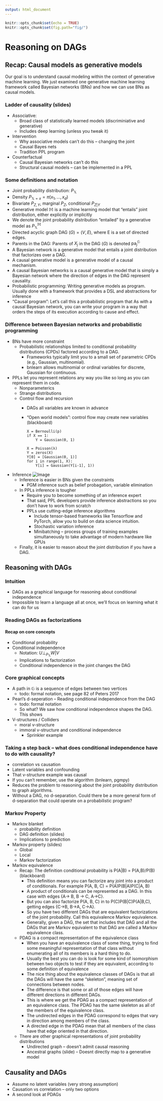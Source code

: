 ```yaml
---
output: html_document
---
```


```r
knitr::opts_chunk$set(echo = TRUE)
knitr::opts_chunk$set(fig.path="fig/")
```
# Reasoning on DAGs

## Recap: Causal models as generative models

Our goal is to understand causal modeling within the context of generative machine learning. We just examined one generative machine learning framework called Bayesian networks (BNs) and how we can use BNs as causal models.

### Ladder of causality (slides)

* Associative:
  * Broad class of statistically learned models (discriminiative and generative)
  * Includes deep learning (unless you tweak it)
* Intervention
  * Why associative models can't do this -- changing the joint
  * Causal Bayes nets
  * Tradition PPL program
* Counterfactual
  * Causal Bayesian networks can't do this
  * Structural causal models -- can be implemented in a PPL

### Some definitions and notation

* Joint probability distribution: $P_{\mathbb{X}}$
* Density $P_{\mathbb{X}=x} = \pi(x_1, ..., x_d)$
* Bivariate $P_{Z, Y}$, marginal $P_{Z}$, conditional $P_{Z|Y}$
* Generative model $\mathbb{M}$ is a machine learning model that "entails" joint distribution, either explicitly or implicitly
* We denote the joint probability distribution "entailed" by a generative model as $P_{\mathbb{X}}^{\mathbb{M}}$
* Directed acyclic graph DAG $\mathbb(G) = (V, E)$, where E is a set of directed edges.
* Parents in the DAG: Parents of $X_j$ in the DAG $\mathbb(G)$ is denoted $\text{pa}_j^{\mathbb{G}}$
* A Bayesian network is a generative model that entails a joint distribution that factorizes over a DAG.
* A causal generative model is a generative model of a causal mechanism.
* A causal Bayesian networks is a causal generative model that is simply a Bayesian network where the direction of edges in the DAG represent causality.
* Probabilistic programming:  Writing generative models as program.  Usually done with a framework that provides a DSL and abstractions for inference
* "Causal program": Let's call this a probabilistic program that   As with a causal Bayesian network, you can write your program in a way that orders the steps of its execution according to cause and effect.

### Difference between Bayesian networks and probabilistic programming

* BNs have more constraint
  * Probabilistic relationships limited to conditional probability distributions (CPDs) factored according to a DAG.  
    * Frameworks typically limit you to a small set of parametric CPDs (e.g., Gaussian, multinomial).
    * bnlearn allows multinomial or ordinal variables for discrete, Gaussian for continuous.
* PPLs let you represent relations any way you like so long as you can represent them in code.
  * Nonparameterics
  * Strange distributions
  * Control flow and recursion
    * DAGs all variables are known in advance
    * "Open world models": control flow may create new variables (blackboard)
      ```
      X = Bernoulli(p)
      if X == 1:
          Y = Gaussian(0, 1)
      ```
      ```
      X = Poisson(λ)
      Y = zeros(X)
      Y[0] = [Gaussian(0, 1)]
      for i in range(1, X):
          Y[i] = Gaussian(Y[i-1], 1))
      ```
* Inference ![Image](fig/inference.png)
  * Inference is easier in BNs given the constraints
    * PGM inference such as belief probagation, variable elimination
  * In PPLs inference is tougher
    * Require you to become something of an inference expert
    * That said, PPL developers provide inference abstractions so you don't have to work from scratch
    * PPLs use cutting-edge inference algorithms
      * Include tensor-based frameworks like Tensorflow and PyTorch, allow you to build on data science intuition.
      * Stochastic variation inference
      * Minibatching -- process groups of training examples simultaneously to take advantage of modern hardware like GPUs
  * Finally, it is easier to reason about the joint distribution if you have a DAG. 

## Reasoning with DAGs

###  Intuition

* DAGs as a graphical language for reasoning about conditional independence
* Impossible to learn a language all at once, we'll focus on learning what it can do for us

### Reading DAGs as factorizations

#### Recap on core concepts

* Conditional probability
* Conditional independence
  * Notation: $U \perp_{P_{\mathbb{X}}} W|V$
  * Implications to factorization
  * Conditional independence in the joint changes the DAG

### Core graphical concepts

* A path in $\mathbb{G}$ is a sequence of edges between two vertices
  * todo: formal notation, see page 82 of Peters 2017
* Pearl's d-seperation -- Reading conditional independence from the DAG
  * todo: formal notation
  * So what?  We saw how conditional independence shapes the DAG.  This shows 
* V-structures / Colliders
  * moral v-structure
  * immoral v-structure and conditional independence
    * Sprinkler example
    
### Taking a step back -- what does conditional independence have to do with causality?

* correlation vs causation
* Latent variables and confounding
* That v-structure example was causal
* If you can't remember, use the algorithm (bnlearn, pgmpy)
* Reduces the problem to reasoning about the joint probability distribution to graph algorithms.
* Without a DAG, no d-separation.  Could there be a more general form of d-separation that could operate on a probabilistic program?

### Markov Property

* Markov blanket
  * probability definition
  * DAG definition (slides)
  * Implications to prediction
* Markov property (slides)
  * Global
  * Local
  * Markov factorization
* Markov equivalence 
  * Recap: The definition conditional probability is P(A|B) = P(A,B)/P(B) (blackboard)
    * This definition means you can factorize any joint into a product of conditionals.  For example P(A, B, C) =  P(A)P(B|A)P(C|A, B)
    * A product of conditionals can be represented as a DAG.  In this case with edges {A-> B, B -> C, A->C}.
    * But you can also factorize P(A, B, C) in to P(C)P(B|C)P(A|B,C), getting edges {C->B, B->A, C->A}.
    * So you have two different DAGs that are equivalent factorizations of the joint probability.  Call this equivalence Markov equivalence.
    * Generally, given a DAG, the set that includes that DAG and all the DAGs that are Markov equivalent to that DAG are called a Markov equivalence class.
  * PDAG is a compact representation of the equivalence class
    * When you have an equivalence class of some thing, trying to find some meaningful representation of that class without enumerating all of its members is a hard thing to do.
    * Usually the best you can do is look for some kind of isomorphism between two objects to test if they are equivalent, according to some definition of equivalence
    * The nice thing about the equivalence classes of DAGs is that all the DAGs will have the same "skeleton", meaning set of connections between nodes.
    * The difference is that some or all of those edges will have different directions in different DAGs.
    * This is where we get the PDAG as a compact representation of an equivalence class.  The PDAG has the same skeleton as all of the members of the equivalence class.
    * The undirected edges in the PDAG correspond to edges that vary in direction among members of the class.
    * A directed edge in the PDAG mean that  all members of the class have that edge oriented in that direction.
  * There are other graphical representations of joint probability distributions
    * Undirected graph -- doesn't admit causal reasoning
    * Ancestral graphs (slide) -- Doesnt directly map to a generative model

## Causality and DAGs
  * Assume no latent variables (very strong assumption)
  * Causation vs correlation -- only two options
  * A second look at PDAGs
  
  


